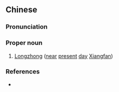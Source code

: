 ==Chinese==
{{zh-forms}}

===Pronunciation===
{{zh-pron
|m=Lóngzhōng
|cat=pn
}}

===Proper noun===
{{zh-proper noun}}

# [[w:Longzhong|Longzhong]] ([[near]] [[present]] [[day]] [[w:Xiangfan|Xiangfan]])

===References===
* {{pedialite|Longzhong}}
